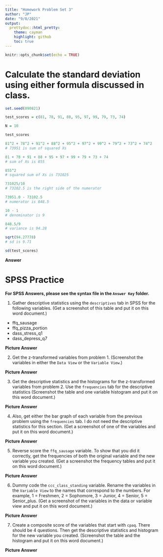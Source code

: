 ```yaml
---
title: "Homework Problem Set 3"
author: "JP"
date: "9/8/2021"
output:
  prettydoc::html_pretty:
    theme: cayman
    highlight: github
    toc: true
---
```


```r
knitr::opts_chunk$set(echo = TRUE)
```

# Calculate the standard deviation using either formula discussed in class.

```r
set.seed(090821)

test_scores = c(81, 78, 91, 88, 95, 97, 99, 79, 73, 74)

N = 10

```

```r
test_scores
```

```r
81^2 + 78^2 + 91^2 + 88^2 + 95^2 + 97^2 + 99^2 + 79^2 + 73^2 + 74^2
# 73951 is sum of squared Xs

81 + 78 + 91 + 88 + 95 + 97 + 99 + 79 + 73 + 74
# sum of Xs is 855

855^2
# squared sum of Xs is 731025

731025/10
# 73102.5 is the right side of the numerator

73951.0 - 73102.5
# numerator is 848.5

10 - 1
# denominator is 9

848.5/9
# variance is 94.28

sqrt(94.27778)
# sd is 9.71

sd(test_scores)

```

**Answer** 

# SPSS Practice

**For SPSS Answers, please see the syntax file in the `Answer Key` folder.**

1. Gather descriptive statistics using the `descriptives` tab in SPSS for the following variables. (Get a screenshot of this table and put it on this word document.)
  - ffq_sausage
  - ffq_pizza_portion
  - dass_stress_q1
  - dass_depress_q7
  
**Picture Answer**

2. Get the z-transformed variables from problem 1. (Screenshot the variables in either the `Data View` or the `Variable View`.)

**Picture Answer**

3. Get the descriptive statistics and the histograms for the z-transformed variables from problem 2. Use the `frequencies` tab for the descriptive statistics (Screenshot the table and one variable histogram and put it on this word document.)

**Picture Answer**
  
4. Also, get either the bar graph of each variable from the previous problem using the `frequencies` tab. I do not need the descriptive statistics for this section. (Get a screenshot of one of the variables and put it on this word document.)

**Picture Answer**

5. Reverse score the `ffq_sausage` variable. To show that you did it correctly, get the frequencies of both the original variable and the new variable you created. (Get a screenshot the frequency tables and put it on this word document.)

**Picture Answer**

6. Dummy code the `ccc_class_standing` variable. Rename the variables in the `Variable View` to the names that correspond to the numbers. For example, 1 = Freshmen, 2 = Sophomore, 3 = Junior, 4 = Senior, 5 = Senior_plus. (Get a screenshot of the variables in the data or variable view and put it on this word document.)

**Picture Answer**

7. Create a composite score of the variables that start with `cpaq`. There should be 4 questions. Then get the descriptive statistics and histogram for the new variable you created. (Screenshot the table and the histogram and put it on this word document.)

**Picture Answer**

